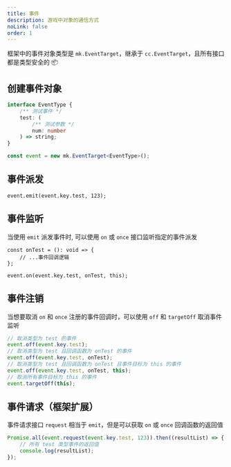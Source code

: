 ```yaml
---
title: 事件
description: 游戏中对象的通信方式
noLink: false
order: 1
---
```


框架中的事件对象类型是 `mk.EventTarget`，继承于 `cc.EventTarget`，且所有接口都是类型安全的 📦

## 创建事件对象

```ts
interface EventType {
    /** 测试事件 */
    test: (
        /** 测试参数 */
        num: number
    ) => string;
}

const event = new mk.EventTarget<EventType>();
```

## 事件派发

```
event.emit(event.key.test, 123);
```

## 事件监听

当使用 `emit` 派发事件时, 可以使用 `on` 或 `once` 接口监听指定的事件派发

```
const onTest = (): void => {
	// ...事件回调逻辑
};

event.on(event.key.test, onTest, this);
```

## 事件注销

当想要取消 `on` 和 `once` 注册的事件回调时，可以使用 `off` 和 `targetOff` 取消事件监听

```ts
// 取消类型为 test 的事件
event.off(event.key.test);
// 取消类型为 test 且回调函数为 onTest 的事件
event.off(event.key.test, onTest);
// 取消类型为 test 且回调函数为 onTest 且事件目标为 this 的事件
event.off(event.key.test, onTest, this);
// 取消所有事件目标为 this 的事件
event.targetOff(this);
```

## 事件请求（框架扩展）

事件请求接口 `request` 相当于 `emit`，但是可以获取 `on` 或 `once` 回调函数的返回值

```ts
Promise.all(event.request(event.key.test, 123)).then((resultList) => {
    // 所有 test 类型事件的返回值
    console.log(resultList);
});
```
